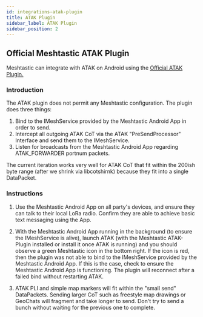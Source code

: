 ```yaml
---
id: integrations-atak-plugin
title: ATAK Plugin
sidebar_label: ATAK Plugin
sidebar_position: 2
---
```


## Official Meshtastic ATAK Plugin

Meshtastic can integrate with ATAK on Android using the [Official ATAK Plugin.](https://github.com/meshtastic/ATAK-Plugin)

### Introduction

The ATAK plugin does not permit any Meshtastic configuration. The plugin does three things:

1. Bind to the IMeshService provided by the Meshtastic Android App in order to send.
2. Intercept all outgoing ATAK CoT via the ATAK "PreSendProcessor" Interface and send them to the IMeshService.
3. Listen for broadcasts from the Meshtastic Android App regarding ATAK_FORWARDER portnum packets.

The current iteration works very well for ATAK CoT that fit within the 200ish byte range (after we shrink via libcotshirnk) because they fit into a single DataPacket.

### Instructions

1. Use the Meshtastic Android App on all party's devices, and ensure they can talk to their local LoRa radio. Confirm they are able to achieve basic text messaging using the App.

2. With the Meshtastic Android App running in the background (to ensure the IMeshService is alive), launch ATAK (with the Meshtastic ATAK-Plugin installed or install it once ATAK is running) and you should observe a green Meshtastic icon in the bottom right. If the icon is red, then the plugin was not able to bind to the IMeshService provided by the Meshtastic Android App. If this is the case, check to ensure the Meshtastic Android App is functioning. The plugin will reconnect after a failed bind without restarting ATAK.

3. ATAK PLI and simple map markers will fit within the "small send" DataPackets. Sending larger CoT such as freestyle map drawings or GeoChats will fragment and take longer to send.  Don't try to send a bunch without waiting for the previous one to complete.